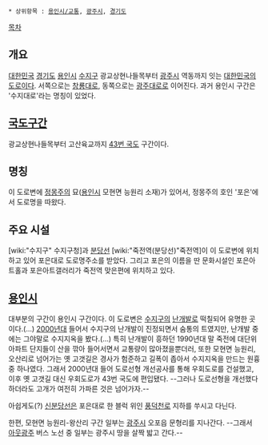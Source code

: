  * 상위항목 : [[용인시/교통]], [[광주시]], [[경기도]]

{{{+1 圃隱大路 / Poeun-daero }}}

[[목차]]
== 개요 ==
[[대한민국]] [[경기도]] [[용인시]] [[수지구]] 광교상현나들목부터 [[광주시]] 역동까지 잇는 [[대한민국]]의 [[도로]]이다. 서쪽으로는 [[창룡대로]], 동쪽으로는 [[광주대로]]로 이어진다. 과거 용인시 구간은 '수지대로'라는 명칭이 있었다.

== [[국도]]구간 ==
광교상현나들목부터 고산육교까지 [[43번 국도]] 구간이다.

== 명칭 ==
이 도로변에 [[정몽주]]의 묘([[용인시]] 모현면 능원리 소재)가 있어서, 정몽주의 호인 '포은'에서 도로명을 따왔다.

== 주요 시설 ==
[wiki:"수지구" 수지구청]과 [[분당선]] [wiki:"죽전역(분당선)"죽전역]이 이 도로변에 위치하고 있어 포은대로 도로명주소를 받았다. 그리고 포은의 이름을 딴 문화시설인 포은아트홀과 포은아트갤러리가 죽전역 맞은편에 위치하고 있다.

== [[용인시]] ==
대부분의 구간이 용인시 구간이다. 이 도로변은 [[수지구]]의 [[난개발]]로 떡칠되어 유명한 곳이다.(...) [[2000년대]] 들어서 수지구의 난개발이 진정되면서 숨통의 트였지만, 난개발 중에는 그야말로 수지지옥을 봤다.(...) 특히 난개발이 흥하던 1990년대 말 죽전에 대단위 아파트 단지들이 산을 깎아 들어서면서 교통량이 많아졌을뿐더러, 또한 모현면 능원리, 오산리로 넘어가는 옛 고갯길은 경사가 험준하고 길폭이 좁아서 수지지옥을 만드는 원흉 중 하나였다. 그래서 2000년대 들어 도로선형 개선공사를 통해 우회도로를 건설했고, 이후 옛 고갯길 대신 우회도로가 43번 국도에 편입됐다. --그러나 도로선형을 개선했다 하더라도 고개가 여전히 가파른 것은 넘어가자.--

아쉽게도(?) [[신분당선]]은 포은대로 한 블럭 위인 [[풍덕천로]] 지하를 쑤시고 다닌다.

한편, 모현면 능원리-왕산리 구간 일부는 [[광주시]] 오포읍 문형리를 지나간다. --그래서 [[아웃광주]] 버스 노선 중 일부는 광주시 땅을 살짝 밟고 간다.--
